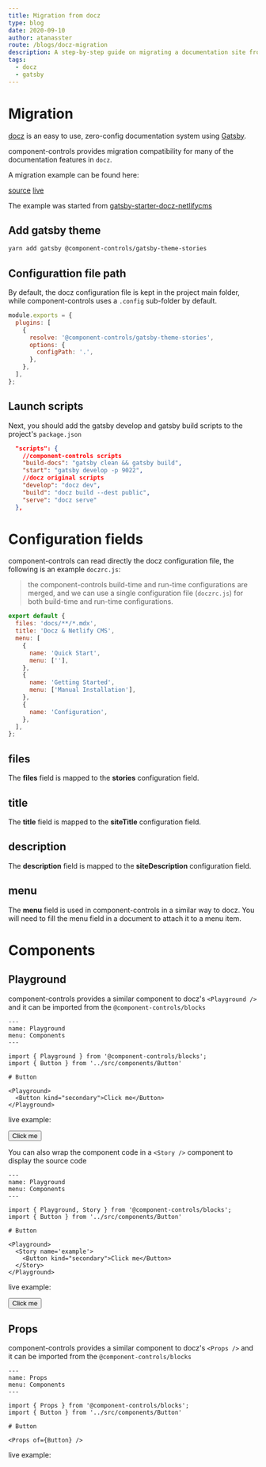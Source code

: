 ```yaml
---
title: Migration from docz
type: blog
date: 2020-09-10
author: atanasster
route: /blogs/docz-migration
description: A step-by-step guide on migrating a documentation site from docz to component-controls.
tags:
  - docz
  - gatsby
---
```



# Migration

[docz](https://www.docz.site) is an easy to use, zero-config documentation system using [Gatsby](https://www.gatsbyjs.org/).

component-controls provides migration compatibility for many of the documentation features in `docz`.

A migration example can be found here: 

[source](https://github.com/ccontrols/component-controls/tree/master/examples/docz-migration)
[live](https://docz-migration.netlify.app)

The example was started from [gatsby-starter-docz-netlifycms](https://github.com/colbyfayock/gatsby-starter-docz-netlifycms)

## Add gatsby theme

```bash
yarn add gatsby @component-controls/gatsby-theme-stories
```

## Configurattion file path

 By default, the docz configuration file is kept in the project main folder, while component-controls uses a `.config` sub-folder by default.

```js:title=gatsby-config.js
module.exports = {
  plugins: [
    {
      resolve: '@component-controls/gatsby-theme-stories',
      options: {
        configPath: '.',
      },
    },
  ],
};
```

## Launch scripts

Next, you should add the gatsby develop and gatsby build scripts to the project's `package.json`

```json:title=package.json
  "scripts": {
    //component-controls scripts
    "build-docs": "gatsby clean && gatsby build",
    "start": "gatsby develop -p 9022",
    //docz original scripts
    "develop": "docz dev",
    "build": "docz build --dest public",
    "serve": "docz serve"
  },
```

# Configuration fields

component-controls can read directly the docz configuration file, the following is an example `doczrc.js`:

> the component-controls build-time and run-time configurations are merged, and we can use a single configuration file (`doczrc.js`) for both build-time and run-time configurations.

```json:title=doczrc.js
export default {
  files: 'docs/**/*.mdx',
  title: 'Docz & Netlify CMS',
  menu: [
    {
      name: 'Quick Start',
      menu: [''],
    },
    {
      name: 'Getting Started',
      menu: ['Manual Installation'],
    },
    {
      name: 'Configuration',
    },
  ],
};
```

## files

The **files** field is mapped to the **stories** configuration field.

## title

The **title** field is mapped to the **siteTitle** configuration field.

## description

The **description** field is mapped to the **siteDescription** configuration field.

## menu

The **menu** field is used in component-controls in a similar way to docz. You will need to fill the menu field in a document to attach it to a menu item.

# Components

## Playground

component-controls provides a similar component to docz's `<Playground />` and it can be imported from the `@component-controls/blocks` 

```js:title=playground.mdx
---
name: Playground
menu: Components
---

import { Playground } from '@component-controls/blocks';
import { Button } from '../src/components/Button'

# Button

<Playground>
  <Button kind="secondary">Click me</Button>
</Playground>
```
live example:

<Playground>
  <Button>Click me</Button>
</Playground>

You can also wrap the component code in a `<Story />` component to display the source code

```js:title=playground.mdx
---
name: Playground
menu: Components
---

import { Playground, Story } from '@component-controls/blocks';
import { Button } from '../src/components/Button'

# Button

<Playground>
  <Story name='example'>
    <Button kind="secondary">Click me</Button>
  </Story>  
</Playground>
```
live example:

<Playground>
  <Story name='example'>
    <Button kind="secondary">Click me</Button>
  </Story>  
</Playground>


## Props

component-controls provides a similar component to docz's `<Props />` and it can be imported from the `@component-controls/blocks` 

```js:title=props.mdx
---
name: Props
menu: Components
---

import { Props } from '@component-controls/blocks';
import { Button } from '../src/components/Button'

# Button

<Props of={Button} />
```
live example:

<Props of={Button} />